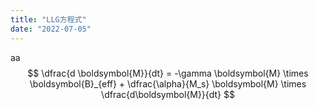```yaml
---
title: "LLG方程式"
date: "2022-07-05"
---
```


<Display/>

aa
$$
\dfrac{d \boldsymbol{M}}{dt} = -\gamma \boldsymbol{M} \times \boldsymbol{B}_{eff} + \dfrac{\alpha}{M_s} \boldsymbol{M} \times \dfrac{d\boldsymbol{M}}{dt}
$$

